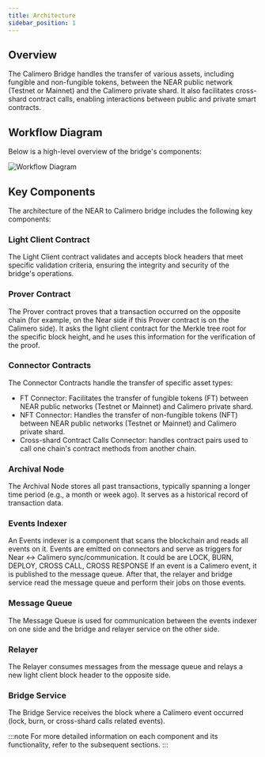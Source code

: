```yaml
---
title: Architecture
sidebar_position: 1
---
```


## Overview

The Calimero Bridge handles the transfer of various assets, including fungible and non-fungible tokens, between the NEAR public network (Testnet or Mainnet) and the Calimero private shard. It also facilitates cross-shard contract calls, enabling interactions between public and private smart contracts.

## Workflow Diagram

Below is a high-level overview of the bridge's components:

![Workflow Diagram](https://github.com/calimero-is-near/docs/assets/39309699/6d0691e7-1816-4d30-8065-264718464340)

## Key Components

The architecture of the NEAR to Calimero bridge includes the following key components:

### Light Client Contract

The Light Client contract validates and accepts block headers that meet specific validation criteria, ensuring the integrity and security of the bridge's operations.

### Prover Contract

The Prover contract proves that a transaction occurred on the opposite chain (for example, on the Near side if this Prover contract is on the Calimero side). It asks the light client contract for the Merkle tree root for the specific block height, and he uses this information for the verification of the proof.

### Connector Contracts

The Connector Contracts handle the transfer of specific asset types:

- FT Connector: Facilitates the transfer of fungible tokens (FT) between NEAR public networks (Testnet or Mainnet) and Calimero private shard.
- NFT Connector: Handles the transfer of non-fungible tokens (NFT) between NEAR public networks (Testnet or Mainnet) and Calimero private shard.
- Cross-shard Contract Calls Connector: handles contract pairs used to call one chain's contract methods from another chain.

### Archival Node
The Archival Node stores all past transactions, typically spanning a longer time period (e.g., a month or week ago). It serves as a historical record of transaction data.

### Events Indexer
An Events indexer is a component that scans the blockchain and reads all events on it. Events are emitted on connectors and serve as triggers for Near <-> Calimero sync/communication. It could be are LOCK, BURN, DEPLOY, CROSS CALL, CROSS RESPONSE If an event is a Calimero event, it is published to the message queue. After that, the relayer and bridge service read the message queue and perform their jobs on those events.

### Message Queue
The Message Queue is used for communication between the events indexer on one side and the bridge and relayer service on the other side.

### Relayer
The Relayer consumes messages from the message queue and relays a new light client block header to the opposite side.

### Bridge Service
The Bridge Service receives the block where a Calimero event occurred (lock, burn, or cross-shard calls related events).

:::note
For more detailed information on each component and its functionality, refer to the subsequent sections.
:::
